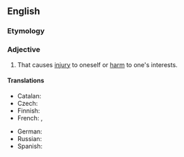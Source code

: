 ==English==

===Etymology===
{{prefix|self|destructive|lang=en}}

===Adjective===
{{en-adj}}

# That causes [[injury]] to oneself or [[harm]] to one's interests.

====Translations====
{{trans-top|that causes injury to oneself or harm to one's interests}}
* Catalan: {{t|ca|autodestructiu}}
* Czech: {{t|cs|sebezničující}}
* Finnish: {{t|fi|itsetuhoinen}}
* French: {{t+|fr|autodestructeur|m}}, {{t+|fr|autodestructrice|f}}
{{trans-mid}}
* German: {{t|de|selbstzerstörerisch}}
* Russian: {{t|ru|самоуничтожающийся}}
* Spanish: {{t|es|autodestructivo}}
{{trans-bottom}}